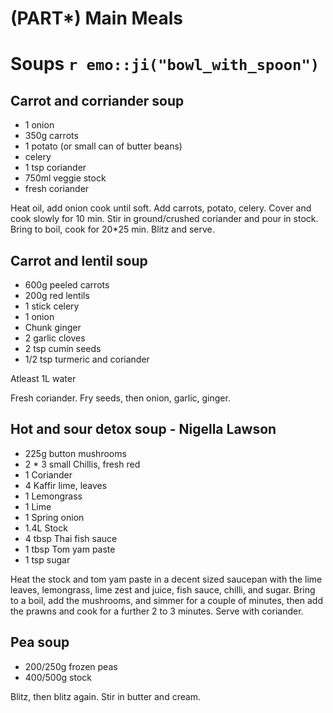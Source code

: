 # (PART\*) Main Meals {-}

# Soups `r emo::ji("bowl_with_spoon")` {-}

## Carrot and corriander soup {-}

* 1 onion
* 350g carrots
* 1 potato (or small can of butter beans)
* celery
* 1 tsp coriander
* 750ml veggie stock
* fresh coriander

Heat oil, add onion cook until soft.
Add carrots, potato, celery. Cover and cook slowly for 10 min.
Stir in ground/crushed coriander and pour in stock. Bring to boil, cook for 20*25 min.
Blitz and serve.

## Carrot and lentil soup {-}

* 600g peeled carrots
* 200g red lentils
* 1 stick celery
* 1 onion
* Chunk ginger
* 2 garlic cloves
* 2 tsp cumin seeds
* 1/2 tsp turmeric and coriander

Atleast 1L water

Fresh coriander. Fry seeds, then onion, garlic, ginger.


## Hot and sour detox soup - Nigella Lawson {-}


* 225g button mushrooms
* 2 * 3 small Chillis, fresh red
* 1 Coriander
* 4 Kaffir lime, leaves
* 1 Lemongrass
* 1 Lime
* 1 Spring onion
* 1.4L Stock
* 4 tbsp Thai fish sauce
* 1 tbsp Tom yam paste
* 1 tsp sugar

Heat the stock and tom yam paste in a decent sized saucepan with the lime leaves, lemongrass, lime zest and juice, fish sauce, chilli, and sugar.
Bring to a boil, add the mushrooms, and simmer for a couple of minutes, then add the prawns and cook for a further 2 to 3 minutes.
Serve with coriander.

## Pea soup {-}

* 200/250g frozen peas
* 400/500g stock

Blitz, then blitz again. Stir in butter and cream.

